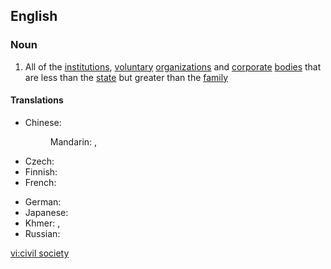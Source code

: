 ==English==

===Noun===
{{wikipedia}}
{{en-noun|sg=[[civil]] [[society]]|-}}

# All of the [[institution]]s, [[voluntary]] [[organization]]s and [[corporate]] [[body|bodies]] that are less than the [[state]] but greater than the [[family]]

====Translations====
{{trans-top|institutions, voluntary organizations and corporate bodies}}
* Chinese:
*: Mandarin: {{t|cmn|公民社會|sc=Hani}}, {{t|cmn|公民社会|tr=gōngmín shèhuì|sc=Hani}}
* Czech: {{t-|cs|občanská společnost|f}}
* Finnish: {{t+|fi|kansalaisyhteiskunta}}
* French: {{t|fr|société civile|f}}
{{trans-mid}}
* German: {{t|de|Zivilgesellschaft|f}}
* Japanese: {{t|ja|市民社会|tr=しみんしゃかい, shimin shakai|sc=Jpan}}
* Khmer: {{t-|km|អសេនិកសង្គម|sc=Khmr}}, {{t-|km|សង្គមស៊ីវិល|sc=Khmr}}
* Russian: {{t-|ru|гражданское общество|n|tr=graždánskoje óbščestvo|sc=Cyrl}}
{{trans-bottom}}

[[vi:civil society]]